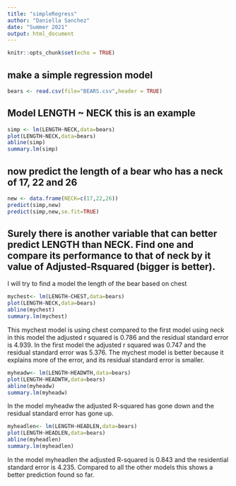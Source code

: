 ```yaml
---
title: "simpleRegress"
author: "Daniella Sanchez"
date: "Summer 2021"
output: html_document
---
```


```r
knitr::opts_chunk$set(echo = TRUE)
```

## make a simple regression model

```r
bears <- read.csv(file="BEARS.csv",header = TRUE)
```

## Model LENGTH ~ NECK  this is an example  

```r
simp <- lm(LENGTH~NECK,data=bears)
plot(LENGTH~NECK,data=bears)
abline(simp)
summary.lm(simp)
```

## now predict the length of a bear who has a neck of 17, 22 and 26


```r
new <- data.frame(NECK=c(17,22,26))
predict(simp,new)
predict(simp,new,se.fit=TRUE)
```
## Surely there is another variable that can better predict LENGTH than NECK. Find one and compare its performance to that of neck by it value of Adjusted-Rsquared (bigger is better).

I will try to find a model the length of the bear based on chest

```r
mychest<- lm(LENGTH~CHEST,data=bears)
plot(LENGTH~NECK,data=bears)
abline(mychest)
summary.lm(mychest)
```

This mychest model is using chest compared to the first model using neck in this model the adjusted r squared is 0.786 and the residual standard error is 4.939. In the first model the adjusted r squared was 0.747 and the residual standard error was 5.376. The mychest model is better because it explains more of the error, and its residual standard error is smaller.

```r
myheadw<- lm(LENGTH~HEADWTH,data=bears)
plot(LENGTH~HEADWTH,data=bears)
abline(myheadw)
summary.lm(myheadw)
```

In the model myheadw the adjusted R-squared has gone down and the residual 
standard error has gone up.

```r
myheadlen<- lm(LENGTH~HEADLEN,data=bears)
plot(LENGTH~HEADLEN,data=bears)
abline(myheadlen)
summary.lm(myheadlen)
```

In the model myheadlen the adjusted R-squared is 0.843 and the residential standard error is 4.235. Compared to all the other models this shows a better prediction found so far.




